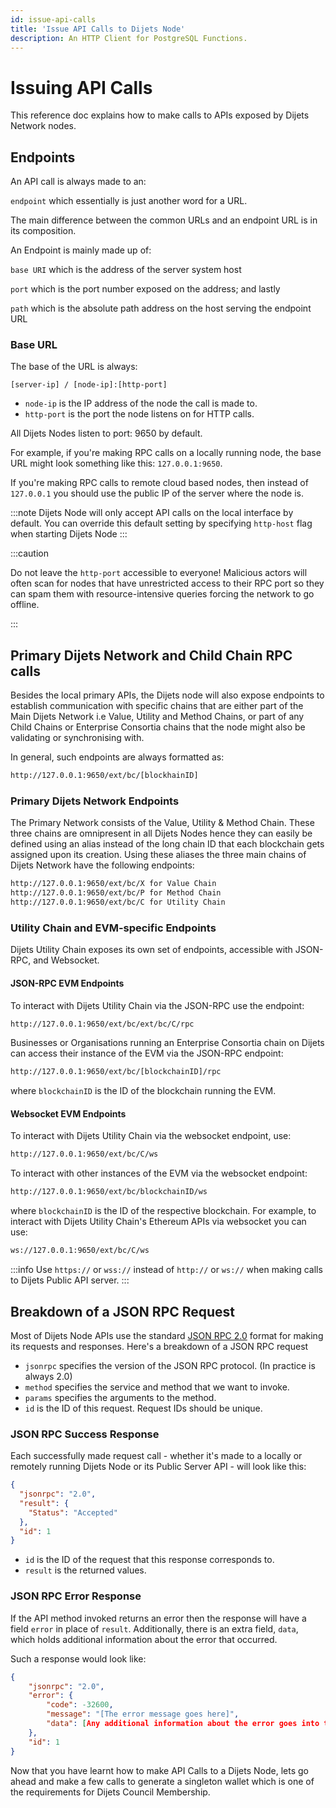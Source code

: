 ```yaml
---
id: issue-api-calls
title: 'Issue API Calls to Dijets Node'
description: An HTTP Client for PostgreSQL Functions.
---
```


# Issuing API Calls

This reference doc explains how to make calls to APIs exposed by Dijets Network nodes.

## Endpoints

An API call is always made to an:

`endpoint` which essentially is just another word for a URL.

The main difference between the common URLs and an endpoint URL is in its composition.

An Endpoint is mainly made up of:

`base URI` which is the address of the server system host

`port` which is the port number exposed on the address; and lastly

`path` which is the absolute path address on the host serving the endpoint URL

### Base URL

The base of the URL is always:

`[server-ip] / [node-ip]:[http-port]`

- `node-ip` is the IP address of the node the call is made to.
- `http-port` is the port the node listens on for HTTP calls. 

All Dijets Nodes listen to port: 9650 by default.

For example, if you're making RPC calls on a locally running node, the base URL might look something like this: `127.0.0.1:9650`.

If you're making RPC calls to remote cloud based nodes, then instead of `127.0.0.1` you
should use the public IP of the server where the node is.

:::note
Dijets Node will only accept API calls on the local interface by default. You can override this default setting by
specifying `http-host` flag when starting Dijets Node
:::

:::caution 

Do not leave the
`http-port` accessible to everyone! Malicious actors will often scan for
nodes that have unrestricted access to their RPC port so they can spam them with resource-intensive queries
forcing the network to go offline.

:::

## Primary Dijets Network and Child Chain RPC calls

Besides the local primary APIs, the Dijets node will
also expose endpoints to establish communication with specific chains that are either part of
the Main Dijets Network i.e Value, Utility and Method Chains, or part of any Child Chains or Enterprise Consortia chains that the node
might also be validating or synchronising with.

In general, such endpoints are always formatted as:

```sh
http://127.0.0.1:9650/ext/bc/[blockhainID]
```

### Primary Dijets Network Endpoints

The Primary Network consists of the Value, Utility & Method Chain. These three chains are omnipresent in all Dijets Nodes hence they can 
easily be defined using an alias instead of the long chain ID that each blockchain gets assigned upon its creation. 
Using these aliases the three main chains of Dijets Network have the following endpoints:

```sh
http://127.0.0.1:9650/ext/bc/X for Value Chain
http://127.0.0.1:9650/ext/bc/P for Method Chain
http://127.0.0.1:9650/ext/bc/C for Utility Chain
```

### Utility Chain and EVM-specific Endpoints

Dijets Utility Chain exposes its
own set of endpoints, accessible with JSON-RPC, and Websocket.

#### JSON-RPC EVM Endpoints

To interact with Dijets Utility Chain via the JSON-RPC use the endpoint:

```sh
http://127.0.0.1:9650/ext/bc/ext/bc/C/rpc
```

Businesses or Organisations running an Enterprise Consortia chain on Dijets can access their instance of the EVM via the JSON-RPC endpoint:

```sh
http://127.0.0.1:9650/ext/bc/[blockchainID]/rpc
```

where `blockchainID` is the ID of the blockchain running the EVM.


#### Websocket EVM Endpoints

To interact with Dijets Utility Chain via the websocket endpoint, use:

```sh
http://127.0.0.1:9650/ext/bc/C/ws
```

To interact with other instances of the EVM via the websocket endpoint:

```sh
http://127.0.0.1:9650/ext/bc/blockchainID/ws
```

where `blockchainID` is the ID of the respective blockchain. For example,
to interact with Dijets Utility Chain's Ethereum APIs via websocket you can
use:

```sh
ws://127.0.0.1:9650/ext/bc/C/ws
```

:::info 
Use `https://` or `wss://` instead of `http://` or `ws://` when making calls to Dijets Public API server.
:::

## Breakdown of a JSON RPC Request

Most of Dijets Node APIs use the standard [JSON RPC
2.0](https://www.jsonrpc.org/specification) format for making its requests
and responses. Here's a breakdown of a JSON RPC request

- `jsonrpc` specifies the version of the JSON RPC protocol. (In practice is always 2.0)
- `method` specifies the service and method that we want to invoke.
- `params` specifies the arguments to the method.
- `id` is the ID of this request. Request IDs should be unique.

### JSON RPC Success Response

Each successfully made request call - whether it's made to a locally or remotely running Dijets Node or its Public Server API - will look like this:

```json
{
  "jsonrpc": "2.0",
  "result": {
    "Status": "Accepted"
  },
  "id": 1
}
```

- `id` is the ID of the request that this response corresponds to.
- `result` is the returned values.

### JSON RPC Error Response

If the API method invoked returns an error then the response will have a field
`error` in place of `result`. Additionally, there is an extra field, `data`,
which holds additional information about the error that occurred.

Such a response would look like:

```json
{
    "jsonrpc": "2.0",
    "error": {
        "code": -32600,
        "message": "[The error message goes here]",
        "data": [Any additional information about the error goes into this object]
    },
    "id": 1
}
```
Now that you have learnt how to make API Calls to a Dijets Node, lets go ahead and make a few calls to generate a singleton wallet which is one of the requirements for Dijets Council Membership.